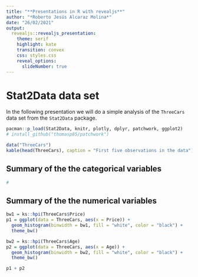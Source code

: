 ```yaml
---
title: "**Presentations in R with revealjs**"
author: "*Roberto Jesús Alcaraz Molina*"
date: "26/02/2021"
output: 
  revealjs::revealjs_presentation:
    theme: serif
    highlight: kate
    transition: convex
    css: styles.css
    reveal_options:
      slideNumber: true
---
```


# Stat2Data data set

In the following presentation we will do a simple analysis of the ``ThreeCars`` data set from the ``Stat2Data`` package.

```r
pacman::p_load(Stat2Data, knitr, plotly, dplyr, patchwork, ggplot2)
# install_github("thomasp85/patchwork")
```

```r
data("ThreeCars")
kable(head(ThreeCars), caption = "First five observations in the data")
```

## Summary of the the categorical variables

```r
# 
```

## Summary of the the numerical variables

```r
bw1 = ks::hpi(ThreeCars$Price)
p1 = ggplot(data = ThreeCars, aes(x = Price)) +
  geom_histogram(binwidth = bw1, fill = "white", color = "black") +
  theme_bw()

bw2 = ks::hpi(ThreeCars$Age)
p2 = ggplot(data = ThreeCars, aes(x = Age)) +
  geom_histogram(binwidth = bw2, fill = "white", color = "black") +
  theme_bw()

p1 + p2
```



